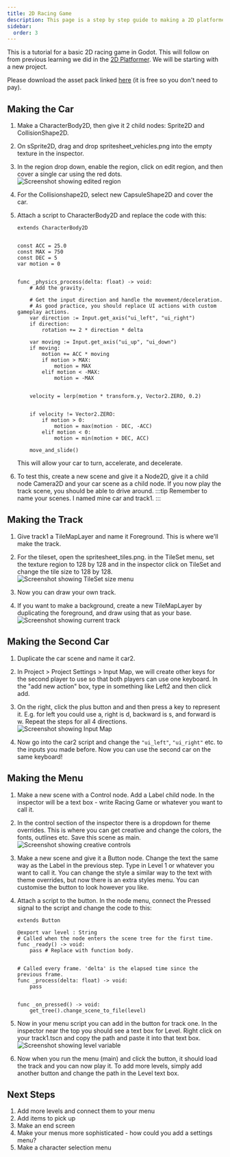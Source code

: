 ```yaml
---
title: 2D Racing Game
description: This page is a step by step guide to making a 2D platformer
sidebar:
  order: 3
---
```


This is a tutorial for a basic 2D racing game in Godot. This will follow on from previous learning we did in the [2D Platformer](/game-dev/godot/2dplatformergame). We will be starting with a new project.

Please download the asset pack linked [here](https://www.kenney.nl/assets/racing-pack) (it is free so you don't need to pay).


## Making the Car

<Steps>

1. Make a CharacterBody2D, then give it 2 child nodes: Sprite2D and CollisionShape2D. 

2.  On sSprite2D, drag and drop spritesheet_vehicles.png into the empty texture in the inspector.

3. In the region drop down, enable the region, click on edit region, and then cover a single car using the red dots. 
    ![Screenshot showing edited region](/src/assets/godot/2DRacing/image1.png)

4. For the Collisionshape2D, select new CapsuleShape2D and cover the car. 

5. Attach a script to CharacterBody2D and replace the code with this:
    ```gdscript
    extends CharacterBody2D


    const ACC = 25.0
    const MAX = 750
    const DEC = 5
    var motion = 0


    func _physics_process(delta: float) -> void:
        # Add the gravity.

        # Get the input direction and handle the movement/deceleration.
        # As good practice, you should replace UI actions with custom gameplay actions.
        var direction := Input.get_axis("ui_left", "ui_right")
        if direction:
            rotation += 2 * direction * delta
            
        var moving := Input.get_axis("ui_up", "ui_down")
        if moving:
            motion += ACC * moving
            if motion > MAX:
                motion = MAX
            elif motion < -MAX:
                motion = -MAX


        velocity = lerp(motion * transform.y, Vector2.ZERO, 0.2)
            
        
        if velocity != Vector2.ZERO:
            if motion > 0:
                motion = max(motion - DEC, -ACC)
            elif motion < 0:
                motion = min(motion + DEC, ACC)

        move_and_slide()
    ```
    This will allow your car to turn, accelerate, and decelerate.

6. To test this, create a new scene and give it a Node2D, give it a child node Camera2D and your car scene as a child node. If you now play the track scene, you should be able to drive around.
    :::tip
    Remember to name your scenes. I named mine car and track1.
    :::

</Steps>

## Making the Track

<Steps>

1. Give track1 a TileMapLayer and name it Foreground. This is where we'll make the track.

2. For the tileset, open the spritesheet_tiles.png. in the TileSet menu, set the texture region to 128 by 128 and in the inspector click on TileSet and change the tile size to 128 by 128.
    ![Screenshot showing TileSet size menu](/src/assets/godot/2DRacing/image2.png)

3. Now you can draw your own track.

4. If you want to make a background, create a new TileMapLayer by duplicating the foreground, and draw using that as your base.
    ![Screenshot showing current track](/src/assets/godot/2DRacing/image3.png)

</Steps>

## Making the Second Car

<Steps>

1. Duplicate the car scene and name it car2. 

2. In Project > Project Settings > Input Map, we will create other keys for the second player to use so that both players can use one keyboard. In the "add new action" box, type in something like Left2 and then click add.

3. On the right, click the plus button and and then press a key to represent it. E.g. for left you could use a, right is d, backward is s, and forward is w. Repeat the steps for all 4 directions.
    ![Screenshot showing Input Map](/src/assets/godot/2DRacing/image4.png)

4. Now go into the car2 script and change the `"ui_left"`, `"ui_right"` etc. to the inputs you made before. Now you can use the second car on the same keyboard!

</Steps>

## Making the Menu

<Steps>

1. Make a new scene with a Control node. Add a Label child node. In the inspector will be a text box - write Racing Game or whatever you want to call it. 

2. In the control section of the inspector there is a dropdown for theme overrides. This is where you can get creative and change the colors, the fonts, outlines etc. Save this scene as main.
    ![Screenshot showing creative controls](/src/assets/godot/2DRacing/image5.png)

3. Make a new scene and give it a Button node. Change the text the same way as the Label in the previous step. Type in Level 1 or whatever you want to call it. You can change the style a similar way to the text with theme overrides, but now there is an extra styles menu. You can customise the button to look however you like.

4. Attach a script to the button. In the node menu, connect the Pressed signal to the script and change the code to this: 
    ```gdscript
    extends Button

    @export var level : String
    # Called when the node enters the scene tree for the first time.
    func _ready() -> void:
        pass # Replace with function body.


    # Called every frame. 'delta' is the elapsed time since the previous frame.
    func _process(delta: float) -> void:
        pass


    func _on_pressed() -> void:
        get_tree().change_scene_to_file(level)
    ```

5. Now in your menu script you can add in the button for track one. In the inspector near the top you should see a text box for Level. Right click on your track1.tscn and copy the path and paste it into that text box.
    ![Screenshot showing level variable](/src/assets/godot/2DRacing/image6.png)

6. Now when you run the menu (main) and click the button, it should load the track and you can now play it. To add more levels, simply add another button and change the path in the Level text box.

</Steps>

## Next Steps

1. Add more levels and connect them to your menu
2. Add items to pick up 
3. Make an end screen
4. Make your menus more sophisticated - how could you add a settings menu?
5. Make a character selection menu
